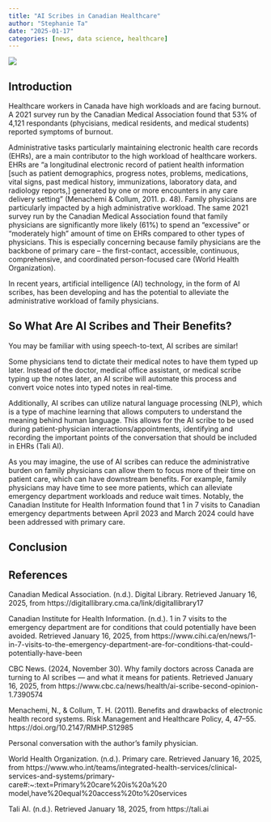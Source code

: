 ```yaml
---
title: "AI Scribes in Canadian Healthcare"
author: "Stephanie Ta"
date: "2025-01-17"
categories: [news, data science, healthcare]
---
```


![](image.jpeg)

## Introduction
Healthcare workers in Canada have high workloads and are facing burnout.
A 2021 survey run by the Canadian Medical Association found that 53% of 4,121 respondants
(phycisians, medical residents, and medical students) reported symptoms of burnout.

Administrative tasks particularly maintaining electronic health care records (EHRs), are a main contributor to the high workload of healthcare workers.
EHRs are "a longitudinal electronic record of patient health information [such as patient demographics, progress notes, problems, medications, vital signs, past medical history, immunizations, laboratory data, and radiology reports,] generated by one or more encounters in any care delivery setting" (Menachemi & Collum, 2011. p. 48).
Family physicians are particularly impacted by a high administrative workload.
The same 2021 survey run by the Canadian Medical Association found that family physicians are significantly more likely (61%) to spend an "excessive" or "moderately high" amount of time on EHRs compared to other types of physicians.
This is especially concerning because family physicians are the backbone of primary care -- the first-contact, accessible, continuous, comprehensive, and coordinated person-focused care (World Health Organization).

In recent years, artificial intelligence (AI) technology, in the form of AI scribes, has been developing and has the potential to alleviate the administrative workload of family physicians.

## So What Are AI Scribes and Their Benefits?
You may be familiar with using speech-to-text, AI scribes are similar!

Some physicians tend to dictate their medical notes to have them typed up later.
Instead of the doctor, medical office assistant, or medical scribe typing up the notes later, an AI scribe will automate this process and convert voice notes into typed notes in real-time.

Additionally, AI scribes can utilize natural language processing (NLP), which is a type of machine learning that allows computers to understand the meaning behind human language.
This allows for the AI scribe to be used during patient-physician interactions/appointments, identifying and recording the important points of the conversation that should be included in EHRs (Tali AI). 

As you may imagine, the use of AI scribes can reduce the administrative burden on family physicians can allow them to focus more of their time on patient care, which can have downstream benefits.
For example, family physicians may have time to see more patients, which can alleviate emergency department workloads and reduce wait times. 
Notably, the Canadian Institute for Health Information found that 1 in 7 visits to Canadian emergency departments between April 2023 and March 2024 could have been addressed with primary care.

## 

## Conclusion


## References
Canadian Medical Association. (n.d.). Digital Library. Retrieved January 16, 2025, from https://digitallibrary.cma.ca/link/digitallibrary17

Canadian Institute for Health Information. (n.d.). 1 in 7 visits to the emergency department are for conditions that could potentially have been avoided. Retrieved January 16, 2025, from https://www.cihi.ca/en/news/1-in-7-visits-to-the-emergency-department-are-for-conditions-that-could-potentially-have-been

CBC News. (2024, November 30). Why family doctors across Canada are turning to AI scribes — and what it means for patients. Retrieved January 16, 2025, from https://www.cbc.ca/news/health/ai-scribe-second-opinion-1.7390574

Menachemi, N., & Collum, T. H. (2011). Benefits and drawbacks of electronic health record systems. Risk Management and Healthcare Policy, 4, 47–55. https://doi.org/10.2147/RMHP.S12985

Personal conversation with the author's family physician.

World Health Organization. (n.d.). Primary care. Retrieved January 16, 2025, from https://www.who.int/teams/integrated-health-services/clinical-services-and-systems/primary-care#:~:text=Primary%20care%20is%20a%20 model,have%20equal%20access%20to%20services

Tali AI. (n.d.). Retrieved January 18, 2025, from https://tali.ai